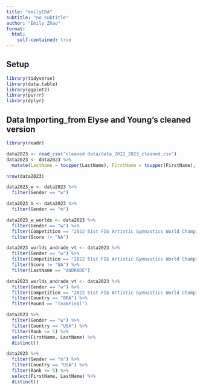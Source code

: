 ```yaml
---
title: "emilyEDA"
subtitle: "no subtitle"
author: "Emily Zhao"
format: 
  html:
    self-contained: true
---
```


## Setup
```r
library(tidyverse)
library(data.table)
library(ggplot2)
library(purrr)
library(dplyr)
```

## Data Importing_from Elyse and Young's cleaned version
```r
library(readr)

data2023 <- read_csv("cleaned data/data_2022_2023_cleaned.csv")
data2023 <- data2023 %>% 
  mutate(LastName = toupper(LastName), FirstName = toupper(FirstName), FullName = paste(LastName, ' ', FirstName))

nrow(data2023)
```



```r
data2023_w <- data2023 %>% 
  filter(Gender == "w")

data2023_m <- data2023 %>% 
  filter(Gender == "m")


```

```r
data2023_w_worlds <- data2023 %>% 
  filter(Gender == "w") %>% 
  filter(Competition == "2022 51st FIG Artistic Gymnastics World Championships") %>% 
  filter(Score != "NA")


```

```r
data2023_worlds_andrade_vt <- data2023 %>% 
  filter(Gender == "w") %>% 
  filter(Competition == "2022 51st FIG Artistic Gymnastics World Championships") %>% 
  filter(Score != "NA") %>% 
  filter(LastName == "ANDRADE")


```

```r
data2023_worlds_andrade_vt <- data2023 %>% 
  filter(Gender == "w") %>% 
  filter(Competition == "2022 51st FIG Artistic Gymnastics World Championships") %>% 
  filter(Country == "BRA") %>% 
  filter(Round == "TeamFinal")

```

```r


data2023 %>% 
  filter(Gender == "w") %>% 
  filter(Country == "USA") %>% 
  filter(Rank <= 5) %>% 
  select(FirstName, LastName) %>% 
  distinct()
```

```r


data2023 %>% 
  filter(Gender == "m") %>% 
  filter(Country == "USA") %>% 
  filter(Rank <= 5) %>% 
  select(FirstName, LastName) %>% 
  distinct()

```


